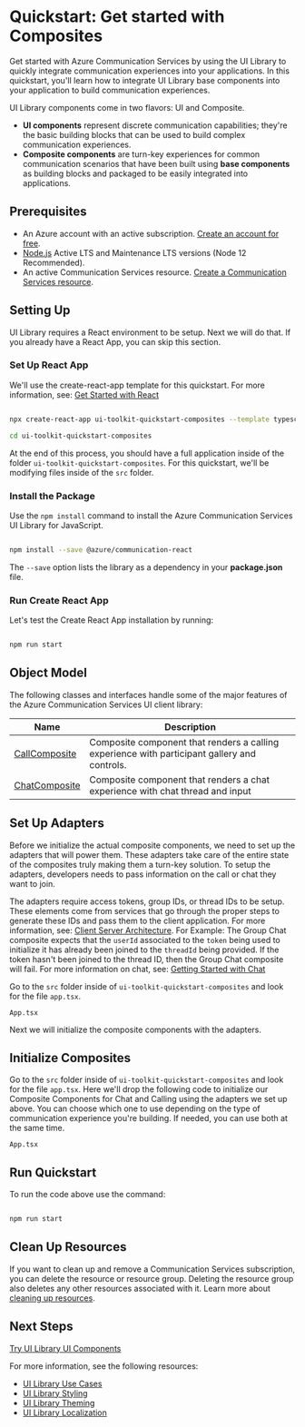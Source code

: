 
<Meta id="quickstarts-composites" title="Quickstarts/Get started with Composites" />

# Quickstart: Get started with Composites

Get started with Azure Communication Services by using the UI Library to quickly integrate communication experiences into your applications. In this quickstart, you'll learn how to integrate UI Library base components into your application to build communication experiences.

UI Library components come in two flavors: UI and Composite.

- **UI components** represent discrete communication capabilities; they're the basic building blocks that can be used to build complex communication experiences.
- **Composite components** are turn-key experiences for common communication scenarios that have been built using **base components** as building blocks and packaged to be easily integrated into applications.

## Prerequisites

- An Azure account with an active subscription. [Create an account for free](https://azure.microsoft.com/free/?WT.mc_id=A261C142F).
- [Node.js](https://nodejs.org/) Active LTS and Maintenance LTS versions (Node 12 Recommended).
- An active Communication Services resource. [Create a Communication Services resource](https://docs.microsoft.com/azure/communication-services/quickstarts/create-communication-resource?tabs=windows&pivots=platform-azp).

## Setting Up

UI Library requires a React environment to be setup. Next we will do that. If you already have a React App, you can skip this section.

### Set Up React App

We'll use the create-react-app template for this quickstart. For more information, see: [Get Started with React](https://reactjs.org/docs/create-a-new-react-app.html)

```bash

npx create-react-app ui-toolkit-quickstart-composites --template typescript

cd ui-toolkit-quickstart-composites

```

At the end of this process, you should have a full application inside of the folder `ui-toolkit-quickstart-composites`.
For this quickstart, we'll be modifying files inside of the `src` folder.

### Install the Package

Use the `npm install` command to install the Azure Communication Services UI Library for JavaScript.

```bash

npm install --save @azure/communication-react

```

The `--save` option lists the library as a dependency in your **package.json** file.

### Run Create React App

Let's test the Create React App installation by running:

```bash

npm run start

```

## Object Model

The following classes and interfaces handle some of the major features of the Azure Communication Services UI client library:

| Name                                                          | Description                                                                                  |
| ------------------------------------------------------------- | -------------------------------------------------------------------------------------------- |
| [CallComposite](/?path=/story/composites-call--basic-example) | Composite component that renders a calling experience with participant gallery and controls. |
| [ChatComposite](/?path=/story/composites-chat--basic-example) | Composite component that renders a chat experience with chat thread and input                |

## Set Up Adapters

Before we initialize the actual composite components, we need to set up the adapters that will power them.
These adapters take care of the entire state of the composites truly making them a turn-key solution.
To setup the adapters, developers needs to pass information on the call or chat they want to join.

The adapters require access tokens, group IDs, or thread IDs to be setup.
These elements come from services that go through the proper steps to generate these IDs and pass them to the client application.
For more information, see: [Client Server Architecture](https://docs.microsoft.com/azure/communication-services/concepts/client-and-server-architecture).
For Example: The Group Chat composite expects that the `userId` associated to the `token` being used to initialize it has already been joined to the `threadId` being provided.
If the token hasn't been joined to the thread ID, then the Group Chat composite will fail.
For more information on chat, see: [Getting Started with Chat](https://docs.microsoft.com/azure/communication-services/quickstarts/chat/get-started?pivots=programming-language-csharp)

Go to the `src` folder inside of `ui-toolkit-quickstart-composites` and look for the file `app.tsx`.

`App.tsx`

<Source code={QuickstartCompositeAdapter} />

Next we will initialize the composite components with the adapters.

## Initialize Composites

Go to the `src` folder inside of `ui-toolkit-quickstart-composites` and look for the file `app.tsx`.
Here we'll drop the following code to initialize our Composite Components for Chat and Calling using the adapters we set up above.
You can choose which one to use depending on the type of communication experience you're building.
If needed, you can use both at the same time.

`App.tsx`

<Source code={QuickstartCompositeComplete} />

## Run Quickstart

To run the code above use the command:

```bash

npm run start

```

## Clean Up Resources

If you want to clean up and remove a Communication Services subscription, you can delete the resource or resource group.
Deleting the resource group also deletes any other resources associated with it.
Learn more about [cleaning up resources](https://docs.microsoft.com/azure/communication-services/quickstarts/create-communication-resource?tabs=windows&pivots=platform-azp#clean-up-resources).

## Next Steps

[Try UI Library UI Components](/?path=/story/quickstarts-uicomponents--page)

For more information, see the following resources:

- [UI Library Use Cases](/?path=/story/use-cases--page)
- [UI Library Styling](/?path=/story/styling--page)
- [UI Library Theming](/?path=/story/theming--page)
- [UI Library Localization](/?path=/story/localization--page#composites)
